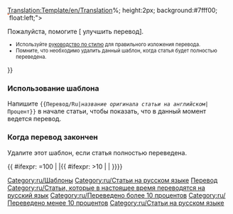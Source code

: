 <noinclude>[[Translation:Template/en/Translation]]</noinclude><noinclude>[[Category:ru/Шаблоны]]</noinclude>{{en/ambox| type  = style
| image = Translation.png
| text  = <strong>Эта статья переводится с английского языка на русский: <includeonly>[{{SERVER}}{{localurl:{{NAMESPACE}}:{{{1}}}|action=view}} {{{1}}}]</includeonly><noinclude>{{{1}}}</noinclude>.</strong>
<div style="font-size: 90%">
<div style="margin:auto; text-align:Left;">Процент: {{{2|0}}}%
<div style="width:200px; text-align:Left; border:1px solid #aaa; padding:1px; overflow:hidden;"><span style="width:{{#expr: ({{{2|0}}}/100) * 100}}%; height:2px; background:#7fff00; float:left;">&nbsp;</span><span style="width:{{#expr: 100 - ({{{2|0}}}/100) * 100}}%; height:2px; background:#ff7f50; float:left;">&nbsp;</span></div>
</div>
Пожалуйста, помогите [{{SERVER}}{{localurl:{{NAMESPACE}}:{{PAGENAME}}|action=edit}} улучшить перевод].
</div><div style="font-size: 80%">
*Используйте [[en/Main/Manual of Style|руководство по стилю]] для правильного изложения перевода.
*Помните, что необходимо удалить данный шаблон, когда статья будет полностью переведена.
</div>
}}<noinclude>

=== Использование шаблона ===
Напишите <code><nowiki>{{</nowiki>Перевод/Ru|''название оригинала статьи на английском''|Процент<nowiki>}}</nowiki></code> в начале статьи, чтобы показать, что в данный момент ведется перевод.

=== Когда перевод закончен ===
Удалите этот шаблон, если статья полностью переведена.
[[Category:ru/Статьи на русском языке]]
[[Category:ru/Перевод|Перевод]]


</noinclude><includeonly>
{{ #ifexpr: {{{2|0}}}=100 | |[[Category:ru/Статьи, которые в настоящее время переводятся на русский язык]]{{ #ifexpr: {{{2|0}}}>10 | [[Category:ru/Переведено более 10 процентов]] | [[Category:ru/Переведено менее 10 процентов]]}}}}</includeonly>[[Category:ru/Статьи на русском языке]]